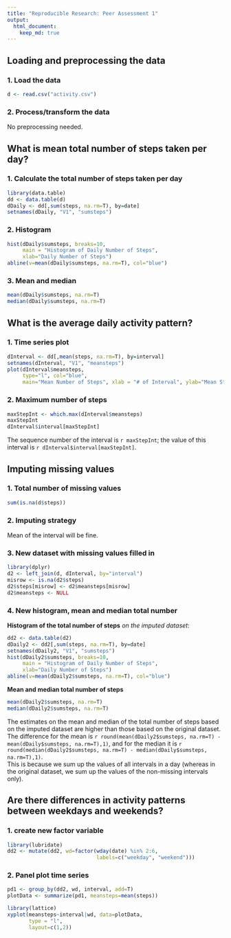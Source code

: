 ```yaml
---
title: "Reproducible Research: Peer Assessment 1"
output: 
  html_document:
    keep_md: true
---
```


  
## Loading and preprocessing the data  
  
### 1. Load the data

```r
d <- read.csv("activity.csv")
```
  
### 2. Process/transform the data  
  
No preprocessing needed.  
  

## What is mean total number of steps taken per day?  
  
### 1. Calculate the total number of steps taken per day  

```r
library(data.table)
dd <- data.table(d)
dDaily <- dd[,sum(steps, na.rm=T), by=date]
setnames(dDaily, "V1", "sumsteps")
```
  
### 2. Histogram  
  
```r
hist(dDaily$sumsteps, breaks=10,
     main = "Histogram of Daily Number of Steps",
     xlab="Daily Number of Steps")
abline(v=mean(dDaily$sumsteps, na.rm=T), col="blue")
```
  
### 3. Mean and median  
  
```r
mean(dDaily$sumsteps, na.rm=T)
median(dDaily$sumsteps, na.rm=T)
```
  
## What is the average daily activity pattern?  
  
### 1. Time series plot  
  
```r
dInterval <- dd[,mean(steps, na.rm=T), by=interval]
setnames(dInterval, "V1", "meansteps")
plot(dInterval$meansteps, 
     type="l", col="blue", 
     main="Mean Number of Steps", xlab = "# of Interval", ylab="Mean Steps", lwd=1)
```
  
### 2. Maximum number of steps  
  
```r
maxStepInt <- which.max(dInterval$meansteps)
maxStepInt
dInterval$interval[maxStepInt]
```

The sequence number of the interval is `r maxStepInt`; the value of this interval is `r dInterval$interval[maxStepInt]`. 
  
## Imputing missing values  
  
### 1. Total number of missing values  

```r
sum(is.na(d$steps))
```
  
### 2. Imputing strategy  
  
Mean of the interval will be fine.  
  
### 3. New dataset with missing values filled in  
  
```r
library(dplyr)
d2 <- left_join(d, dInterval, by="interval")
misrow <- is.na(d2$steps)
d2$steps[misrow] <- d2$meansteps[misrow]
d2$meansteps <- NULL
```
  
### 4. New histogram, mean and median total number  
  
**Histogram of the total number of steps** *on the imputed dataset*:

```r
dd2 <- data.table(d2)
dDaily2 <- dd2[,sum(steps, na.rm=T), by=date]
setnames(dDaily2, "V1", "sumsteps")
hist(dDaily2$sumsteps, breaks=10,
     main = "Histogram of Daily Number of Steps",
     xlab="Daily Number of Steps")
abline(v=mean(dDaily2$sumsteps, na.rm=T), col="blue")
```
  
**Mean and median total number of steps**  

```r
mean(dDaily2$sumsteps, na.rm=T)
median(dDaily2$sumsteps, na.rm=T)
```

The estimates on the mean and median of the total number of steps based on the imputed dataset are higher than those based on the original dataset. The difference for the mean is `r round(mean(dDaily2$sumsteps, na.rm=T) - mean(dDaily$sumsteps, na.rm=T),1)`, and for the median it is `r round(median(dDaily2$sumsteps, na.rm=T) - median(dDaily$sumsteps, na.rm=T),1)`.  
This is because we sum up the values of all intervals in a day (whereas in the original dataset, we sum up the values of the non-missing intervals only).
  
## Are there differences in activity patterns between weekdays and weekends?  
  
### 1. create new factor variable  
  
```r

library(lubridate)
dd2 <- mutate(dd2, wd=factor(wday(date) %in% 2:6, 
                             labels=c("weekday", "weekend")))
```
  
### 2. Panel plot time series  
  
```r
pd1 <- group_by(dd2, wd, interval, add=T)
plotData <- summarize(pd1, meansteps=mean(steps))

library(lattice)
xyplot(meansteps~interval|wd, data=plotData, 
       type = "l",
       layout=c(1,2))
```
